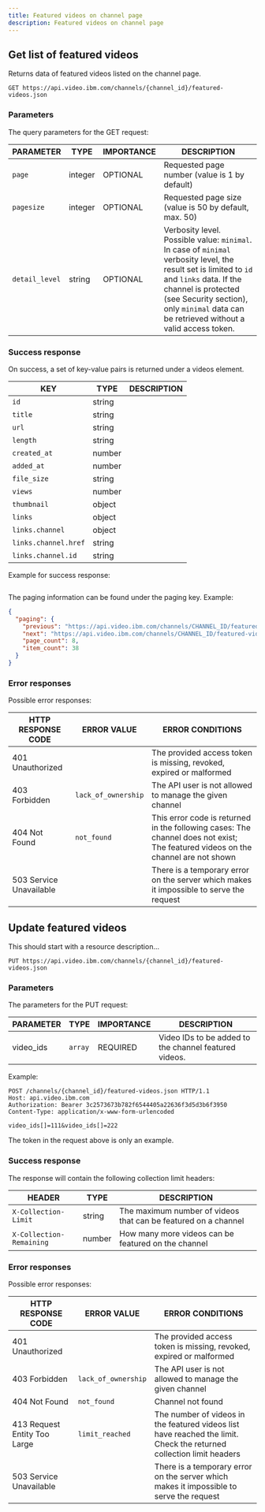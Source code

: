 ```yaml
---
title: Featured videos on channel page
description: Featured videos on channel page
---
```


## Get list of featured videos

Returns data of featured videos listed on the channel page.

```
GET https://api.video.ibm.com/channels/{channel_id}/featured-videos.json
```

### Parameters

The query parameters for the GET request:

| PARAMETER      | TYPE    | IMPORTANCE | DESCRIPTION                                                                                                                                                                                                                                                                                          |
| -------------- | ------- | ---------- | ---------------------------------------------------------------------------------------------------------------------------------------------------------------------------------------------------------------------------------------------------------------------------------------------------- |
| `page`         | integer | OPTIONAL   | Requested page number (value is 1 by default)                                                                                                                                                                                                                                                        |
| `pagesize`     | integer | OPTIONAL   | Requested page size (value is 50 by default, max. 50)                                                                                                                                                                                                                                                |
| `detail_level` | string  | OPTIONAL   | Verbosity level. Possible value: `minimal`. In case of `minimal` verbosity level, the result set is limited to `id` and `links` data. If the channel is protected (<Link to="/channel-api-security">see Security section</Link>), only `minimal` data can be retrieved without a valid access token. |

### Success response

On success, a set of key-value pairs is returned under a videos element.

| KEY                  | TYPE   | DESCRIPTION |
| -------------------- | ------ | ----------- |
| `id`                 | string |             |
| `title`              | string |             |
| `url`                | string |             |
| `length`             | string |             |
| `created_at`         | number |             |
| `added_at`           | number |             |
| `file_size`          | string |             |
| `views`              | number |             |
| `thumbnail`          | object |             |
| `links`              | object |             |
| `links.channel`      | object |             |
| `links.channel.href` | string |             |
| `links.channel.id`   | string |             |

Example for success response:

```

```

The paging information can be found under the paging key.
Example:

```json
{
  "paging": {
    "previous": "https://api.video.ibm.com/channels/CHANNEL_ID/featured-videos.json?pagesize=PAGE_SIZE&page=PREVIOUS_PAGE",
    "next": "https://api.video.ibm.com/channels/CHANNEL_ID/featured-videos.json?pagesize=PAGE_SIZE&page=NEXT_PAGE",
    "page_count": 8,
    "item_count": 38
  }
}
```

### Error responses

Possible error responses:

| HTTP RESPONSE CODE      | ERROR VALUE         | ERROR CONDITIONS                                                                                                                 |
| ----------------------- | ------------------- | -------------------------------------------------------------------------------------------------------------------------------- |
| 401 Unauthorized        |                     | The provided access token is missing, revoked, expired or malformed                                                              |
| 403 Forbidden           | `lack_of_ownership` | The API user is not allowed to manage the given channel                                                                          |
| 404 Not Found           | `not_found`         | This error code is returned in the following cases: The channel does not exist; The featured videos on the channel are not shown |
| 503 Service Unavailable |                     | There is a temporary error on the server which makes it impossible to serve the request                                          |

## Update featured videos

This should start with a resource description…

```
PUT https://api.video.ibm.com/channels/{channel_id}/featured-videos.json
```

### Parameters

The parameters for the PUT request:

| PARAMETER | TYPE    | IMPORTANCE | DESCRIPTION                                           |
| --------- | ------- | ---------- | ----------------------------------------------------- |
| video_ids | `array` | REQUIRED   | Video IDs to be added to the channel featured videos. |

Example:

```
POST /channels/{channel_id}/featured-videos.json HTTP/1.1
Host: api.video.ibm.com
Authorization: Bearer 3c2573673b782f6544405a22636f3d5d3b6f3950
Content-Type: application/x-www-form-urlencoded

video_ids[]=111&video_ids[]=222
```

The token in the request above is only an example.

### Success response

The response will contain the following collection limit headers:

| HEADER                   | TYPE   | DESCRIPTION                                                    |
| ------------------------ | ------ | -------------------------------------------------------------- |
| `X-Collection-Limit`     | string | The maximum number of videos that can be featured on a channel |
| `X-Collection-Remaining` | number | How many more videos can be featured on the channel            |

### Error responses

Possible error responses:

| HTTP RESPONSE CODE           | ERROR VALUE         | ERROR CONDITIONS                                                                                                     |
| ---------------------------- | ------------------- | -------------------------------------------------------------------------------------------------------------------- |
| 401 Unauthorized             |                     | The provided access token is missing, revoked, expired or malformed                                                  |
| 403 Forbidden                | `lack_of_ownership` | The API user is not allowed to manage the given channel                                                              |
| 404 Not Found                | `not_found`         | Channel not found                                                                                                    |
| 413 Request Entity Too Large | `limit_reached`     | The number of videos in the featured videos list have reached the limit. Check the returned collection limit headers |
| 503 Service Unavailable      |                     | There is a temporary error on the server which makes it impossible to serve the request                              |

